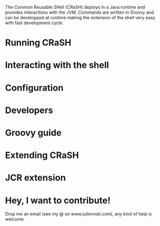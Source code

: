 The Common Reusable SHell (CRaSH) deploys in a Java runtime and provides interactions with the JVM.
Commands are written in Groovy and can be developped at runtime making the extension of the shell very easy
with fast development cycle.

= Running CRaSH {{anchor id=running /}} =

{{include document="running.wiki" /}}

= Interacting with the shell =

{{include document="shell.wiki" /}}

= Configuration =

{{include document="configuration.wiki" /}}

= Developers =

{{include document="developers.wiki" /}}

= Groovy guide =

{{include document="groovy.wiki" /}}

= Extending CRaSH =

{{include document="extension.wiki" /}}

= JCR extension =

{{include document="jcr.wiki" /}}

= Hey, I want to contribute! =

Drop me an email (see my @ on www.julienviet.com), any kind of help is welcome.
